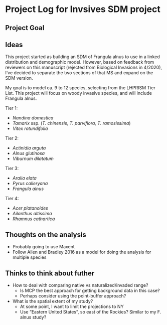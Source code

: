 # Project Log for Invsives SDM project

## Project Goal


## Ideas

This project started as building an SDM of Frangula alnus to use in a linked distribution and demographic model. 
However, based on feedback from reviewers on this manuscript (rejected from Biological Invasions in 4/2020), I've decided to separate the two sections of that MS and expand on the SDM version.

My goal is to model ca. 9 to 12 species, selecting from the LHPRISM Tier List. 
This project will focus on woody invasive species, and will include Frangula alnus.

Tier 1:

* *Nandina domestica*
* *Tamarix* ssp. (*T. chinensis, T. parviflora, T. ramosissima*)
* *Vitex rotundifolia*

Tier 2:

* *Actinidia arguta*
* *Alnus glutinosa*
* *Viburnum dilatatum*

Tier 3:

* *Aralia elata*
* *Pyrus calleryana*
* *Frangula alnus*

Tier 4:

* *Acer platanoides*
* *Ailanthus altissima*
* *Rhamnus cathartica*

## Thoughts on the analysis

* Probably going to use Maxent
* Follow Allen and Bradley 2016 as a model for doing the analysis for multiple species

## Thinks to think about futher

* How to deal with comparing native vs naturalized/invaded range?
    * Is MCP the best approach for getting background data in this case? 
    * Perhaps consider using the point-buffer approach?
* What is the spatial extent of my study?
    * At some point, I want to limit the projections to NY
    * Use "Eastern United States", so east of the Rockies? Similar to my F. alnus study?
